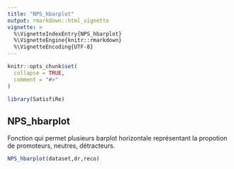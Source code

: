 ```yaml
---
title: "NPS_hbarplot"
output: rmarkdown::html_vignette
vignette: >
  %\VignetteIndexEntry{NPS_hbarplot}
  %\VignetteEngine{knitr::rmarkdown}
  %\VignetteEncoding{UTF-8}
---
```


```r
knitr::opts_chunk$set(
  collapse = TRUE,
  comment = "#>"
)
```

```r
library(SatisfiRe)
```


## NPS_hbarplot

Fonction qui permet plusieurs barplot horizontale représentant la propotion de promoteurs, neutres, détracteurs.

```r

NPS_hbarplot(dataset,dr,reco)
```
 
 
